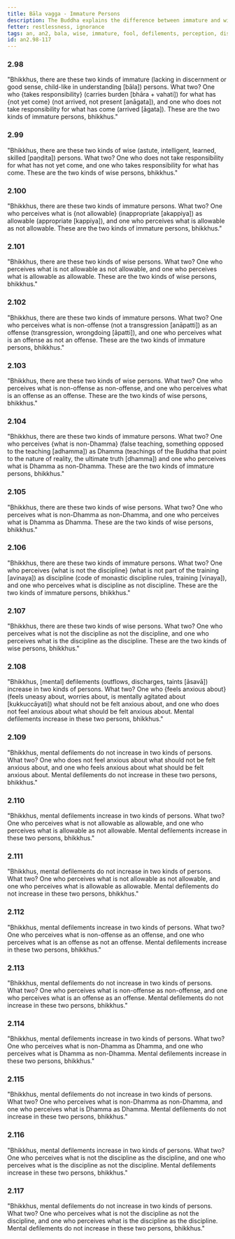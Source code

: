 ```yaml
---
title: Bāla vagga - Immature Persons
description: The Buddha explains the difference between immature and wise persons, and how mental defilements increase or decrease based on how one perceives.
fetter: restlessness, ignorance
tags: an, an2, bala, wise, immature, fool, defilements, perception, discipline, dhamma, vinaya, offense, allowable, ignorance, wisdom, anxiety, mental agitation, restlessness
id: an2.98-117
---
```


### 2.98

"Bhikkhus, there are these two kinds of immature (lacking in discernment or good sense, child-like in understanding [bāla]) persons. What two? One who \{takes responsibility} (carries burden [bhāra + vahati]) for what has \{not yet come} (not arrived, not present [anāgata]), and one who does not take responsibility for what has come (arrived [āgata]). These are the two kinds of immature persons, bhikkhus."

### 2.99

"Bhikkhus, there are these two kinds of wise (astute, intelligent, learned, skilled [paṇḍita]) persons. What two? One who does not take responsibility for what has not yet come, and one who takes responsibility for what has come. These are the two kinds of wise persons, bhikkhus."

### 2.100

"Bhikkhus, there are these two kinds of immature persons. What two? One who perceives what is \{not allowable} (inappropriate [akappiya]) as allowable (appropriate [kappiya]), and one who perceives what is allowable as not allowable. These are the two kinds of immature persons, bhikkhus."

### 2.101

"Bhikkhus, there are these two kinds of wise persons. What two? One who perceives what is not allowable as not allowable, and one who perceives what is allowable as allowable. These are the two kinds of wise persons, bhikkhus."

### 2.102

"Bhikkhus, there are these two kinds of immature persons. What two? One who perceives what is non-offense (not a transgression [anāpatti]) as an offense (transgression, wrongdoing [āpatti]), and one who perceives what is an offense as not an offense. These are the two kinds of immature persons, bhikkhus."

### 2.103

"Bhikkhus, there are these two kinds of wise persons. What two? One who perceives what is non-offense as non-offense, and one who perceives what is an offense as an offense. These are the two kinds of wise persons, bhikkhus."

### 2.104

"Bhikkhus, there are these two kinds of immature persons. What two? One who perceives \{what is non-Dhamma} (false teaching, something opposed to the teaching [adhamma]) as Dhamma (teachings of the Buddha that point to the nature of reality, the ultimate truth [dhamma]) and one who perceives what is Dhamma as non-Dhamma. These are the two kinds of immature persons, bhikkhus."

### 2.105

"Bhikkhus, there are these two kinds of wise persons. What two? One who perceives what is non-Dhamma as non-Dhamma, and one who perceives what is Dhamma as Dhamma. These are the two kinds of wise persons, bhikkhus."

### 2.106

"Bhikkhus, there are these two kinds of immature persons. What two? One who perceives \{what is not the discipline} (what is not part of the training [avinaya]) as discipline (code of monastic discipline rules, training [vinaya]), and one who perceives what is discipline as not discipline. These are the two kinds of immature persons, bhikkhus."

### 2.107

"Bhikkhus, there are these two kinds of wise persons. What two? One who perceives what is not the discipline as not the discipline, and one who perceives what is the discipline as the discipline. These are the two kinds of wise persons, bhikkhus."

### 2.108

"Bhikkhus, [mental] defilements (outflows, discharges, taints [āsavā]) increase in two kinds of persons. What two? One who \{feels anxious about} (feels uneasy about, worries about, is mentally agitated about [kukkuccāyati]) what should not be felt anxious about, and one who does not feel anxious about what should be felt anxious about. Mental defilements increase in these two persons, bhikkhus."

### 2.109

"Bhikkhus, mental defilements do not increase in two kinds of persons. What two? One who does not feel anxious about what should not be felt anxious about, and one who feels anxious about what should be felt anxious about. Mental defilements do not increase in these two persons, bhikkhus."

### 2.110

"Bhikkhus, mental defilements increase in two kinds of persons. What two? One who perceives what is not allowable as allowable, and one who perceives what is allowable as not allowable. Mental defilements increase in these two persons, bhikkhus."

### 2.111

"Bhikkhus, mental defilements do not increase in two kinds of persons. What two? One who perceives what is not allowable as not allowable, and one who perceives what is allowable as allowable. Mental defilements do not increase in these two persons, bhikkhus."

### 2.112

"Bhikkhus, mental defilements increase in two kinds of persons. What two? One who perceives what is non-offense as an offense, and one who perceives what is an offense as not an offense. Mental defilements increase in these two persons, bhikkhus."

### 2.113

"Bhikkhus, mental defilements do not increase in two kinds of persons. What two? One who perceives what is non-offense as non-offense, and one who perceives what is an offense as an offense. Mental defilements do not increase in these two persons, bhikkhus."

### 2.114

"Bhikkhus, mental defilements increase in two kinds of persons. What two? One who perceives what is non-Dhamma as Dhamma, and one who perceives what is Dhamma as non-Dhamma. Mental defilements increase in these two persons, bhikkhus."

### 2.115

"Bhikkhus, mental defilements do not increase in two kinds of persons. What two? One who perceives what is non-Dhamma as non-Dhamma, and one who perceives what is Dhamma as Dhamma. Mental defilements do not increase in these two persons, bhikkhus."

### 2.116

"Bhikkhus, mental defilements increase in two kinds of persons. What two? One who perceives what is not the discipline as the discipline, and one who perceives what is the discipline as not the discipline. Mental defilements increase in these two persons, bhikkhus."

### 2.117

"Bhikkhus, mental defilements do not increase in two kinds of persons. What two? One who perceives what is not the discipline as not the discipline, and one who perceives what is the discipline as the discipline. Mental defilements do not increase in these two persons, bhikkhus."